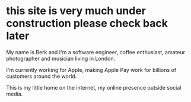 # this site is very much under construction please check back later

My name is Berk and I'm a software engineer, coffee enthusiast, amateur photographer and musician living in London.

I'm currently working for Apple, making Apple Pay work for billions of customers around the world.

This is my little home on the internet, my online presence outside social media.
